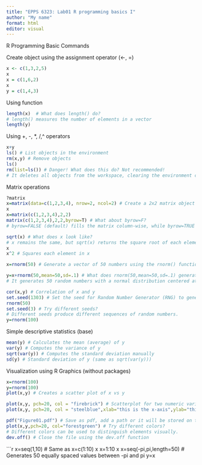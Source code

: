 ---
title: "EPPS 6323: Lab01 R programming basics I"
author: "My name"
format: html
editor: visual
---

R Programming Basic Commands

Create object using the assignment operator (<-, =)

```{r}
x <- c(1,3,2,5)
x
x = c(1,6,2)
x
y = c(1,4,3)
```

Using function

```{r}
length(x)  # What does length() do?
# length() measures the number of elements in a vector
length(y)
```

Using +, -, *, /,^ operators

```{r}
x+y
ls() # List objects in the environment
rm(x,y) # Remove objects
ls()
rm(list=ls()) # Danger! What does this do? Not recommended!
# It deletes all objects from the workspace, clearing the environment completely.
```

Matrix operations

```{r}
?matrix
x=matrix(data=c(1,2,3,4), nrow=2, ncol=2) # Create a 2x2 matrix object
x
x=matrix(c(1,2,3,4),2,2)
matrix(c(1,2,3,4),2,2,byrow=T) # What about byrow=F?
# byrow=FALSE (default) fills the matrix column-wise, while byrow=TRUE fills it row-wise.
```

```{r}
sqrt(x) # What does x look like?
# x remains the same, but sqrt(x) returns the square root of each element.
x
x^2 # Squares each element in x
```

```{r}
x=rnorm(50) # Generate a vector of 50 numbers using the rnorm() function

y=x+rnorm(50,mean=50,sd=.1) # What does rnorm(50,mean=50,sd=.1) generate?
# It generates 50 random numbers with a normal distribution centered at mean=50 and standard deviation=0.1.
```

```{r}
cor(x,y) # Correlation of x and y
set.seed(1303) # Set the seed for Random Number Generator (RNG) to generate values that are reproducible.
rnorm(50)
set.seed(3) # Try different seeds?
# Different seeds produce different sequences of random numbers.
y=rnorm(100)
```

Simple descriptive statistics (base)

```{r}
mean(y) # Calculates the mean (average) of y
var(y) # Computes the variance of y
sqrt(var(y)) # Computes the standard deviation manually
sd(y) # Standard deviation of y (same as sqrt(var(y)))
```

Visualization using R Graphics (without packages)

```{r}
x=rnorm(100)
y=rnorm(100)
plot(x,y) # Creates a scatter plot of x vs y
```

```{r}
plot(x,y, pch=20, col = "firebrick") # Scatterplot for two numeric variables by default
plot(x,y, pch=20, col = "steelblue",xlab="this is the x-axis",ylab="this is the y-axis",main="Plot of X vs Y") # Add labels
```

```{r}
pdf("Figure01.pdf") # Save as pdf, add a path or it will be stored on the project directory
plot(x,y,pch=20, col="forestgreen") # Try different colors?
# Different colors can be used to distinguish elements visually.
dev.off() # Close the file using the dev.off function
```

```{r}
x=seq(1,10) # Same as x=c(1:10)
x
x=1:10
x
x=seq(-pi,pi,length=50) # Generates 50 equally spaced values between -pi and pi
y=x

